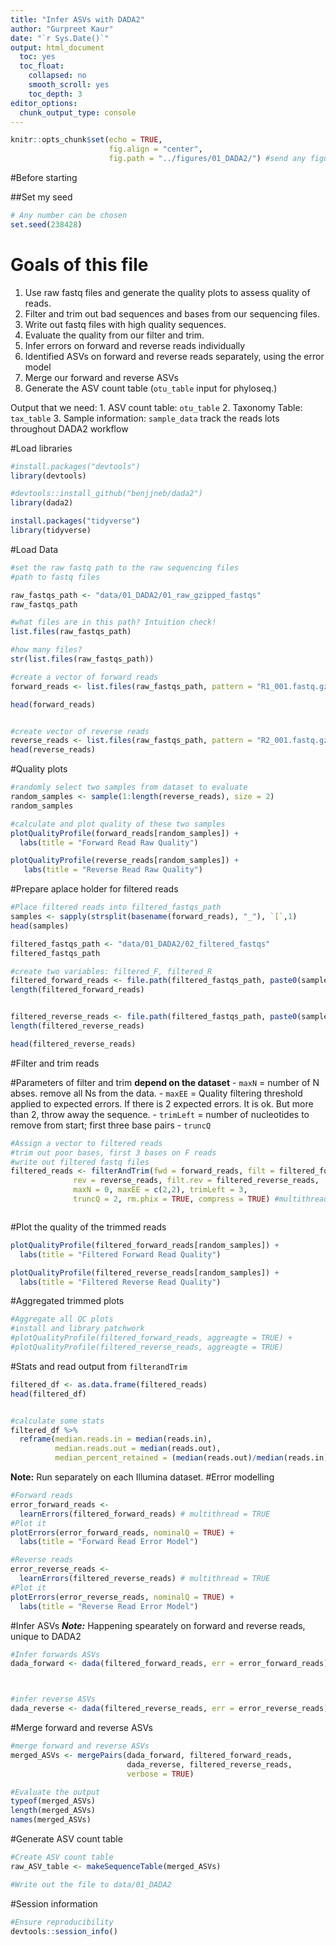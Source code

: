 ```yaml
---
title: "Infer ASVs with DADA2"
author: "Gurpreet Kaur"
date: "`r Sys.Date()`"
output: html_document
  toc: yes
  toc_float:
    collapsed: no
    smooth_scroll: yes
    toc_depth: 3
editor_options: 
  chunk_output_type: console
---
```


```r
knitr::opts_chunk$set(echo = TRUE, 
                      fig.align = "center",
                      fig.path = "../figures/01_DADA2/") #send any figure output to this folder
```

#Before starting

##Set my seed
```r
# Any number can be chosen
set.seed(238428)
```



# Goals of this file

1. Use raw fastq files and generate the quality plots to assess quality of reads.
2. Filter and trim out bad sequences and bases from our sequencing files.
3. Write out fastq files with high quality sequences.
4. Evaluate the quality from our filter and trim.
5. Infer errors on forward and reverse reads individually
6. Identified ASVs on forward and reverse reads separately, using the error model
7. Merge our forward and reverse ASVs
8. Generate the ASV count table (`otu_table` input for phyloseq.)



Output that we need:
1. ASV count table: `otu_table`
2. Taxonomy Table: `tax_table`
3. Sample information: `sample_data` track the reads lots throughout DADA2 workflow

#Load libraries
```r
#install.packages("devtools")
library(devtools)

#devtools::install_github("benjjneb/dada2")
library(dada2)

install.packages("tidyverse")
library(tidyverse)

```




#Load Data
```r
#set the raw fastq path to the raw sequencing files
#path to fastq files

raw_fastqs_path <- "data/01_DADA2/01_raw_gzipped_fastqs"
raw_fastqs_path

#what files are in this path? Intuition check!
list.files(raw_fastqs_path)

#how many files?
str(list.files(raw_fastqs_path))

#create a vector of forward reads
forward_reads <- list.files(raw_fastqs_path, pattern = "R1_001.fastq.gz", full.names = TRUE)

head(forward_reads)


#create vector of reverse reads
reverse_reads <- list.files(raw_fastqs_path, pattern = "R2_001.fastq.gz", full.names = TRUE)
head(reverse_reads)

```

#Quality plots
```r
#randomly select two samples from dataset to evaluate
random_samples <- sample(1:length(reverse_reads), size = 2)
random_samples

#calculate and plot quality of these two samples
plotQualityProfile(forward_reads[random_samples]) + 
  labs(title = "Forward Read Raw Quality")

plotQualityProfile(reverse_reads[random_samples]) +
   labs(title = "Reverse Read Raw Quality")
```

#Prepare aplace holder for filtered reads
```r
#Place filtered reads into filtered_fastqs_path
samples <- sapply(strsplit(basename(forward_reads), "_"), `[`,1)
head(samples)

filtered_fastqs_path <- "data/01_DADA2/02_filtered_fastqs"
filtered_fastqs_path

#create two variables: filtered_F, filtered_R
filtered_forward_reads <- file.path(filtered_fastqs_path, paste0(samples, "_R1_filtered.fastq.gz"))
length(filtered_forward_reads)


filtered_reverse_reads <- file.path(filtered_fastqs_path, paste0(samples, "_R2_filtered.fastq.gz"))
length(filtered_reverse_reads)

head(filtered_reverse_reads)


```



#Filter and trim reads

#Parameters of filter and trim **depend on the dataset**
- `maxN` = number of N abses. remove all Ns from the data.
- `maxEE` = Quality filtering threshold applied to expected errors. If there is 2 expected errors. It is ok. But more than 2, throw away the sequence.
- `trimLeft` = number of nucleotides to remove from start; first three base pairs
- `truncQ`

```r
#Assign a vector to filtered reads
#trim out poor bases, first 3 bases on F reads
#write out filtered fastq files
filtered_reads <- filterAndTrim(fwd = forward_reads, filt = filtered_forward_reads,
              rev = reverse_reads, filt.rev = filtered_reverse_reads, 
              maxN = 0, maxEE = c(2,2), trimLeft = 3,
              truncQ = 2, rm.phix = TRUE, compress = TRUE) #multithread = TRUE



```


#Plot the quality of the trimmed reads

```r

plotQualityProfile(filtered_forward_reads[random_samples]) +
  labs(title = "Filtered Forward Read Quality")

plotQualityProfile(filtered_reverse_reads[random_samples]) +
  labs(title = "Filtered Reverse Read Quality")
```


#Aggregated trimmed plots
```r
#Aggregate all QC plots
#install and library patchwork
#plotQualityProfile(filtered_forward_reads, aggreagte = TRUE) +
#plotQualityProfile(filtered_reverse_reads, aggreagte = TRUE)

```


#Stats and read output from `filterandTrim`
```r
filtered_df <- as.data.frame(filtered_reads)
head(filtered_df)


#calculate some stats
filtered_df %>%
  reframe(median.reads.in = median(reads.in),
          median.reads.out = median(reads.out),
          median_percent_retained = (median(reads.out)/median(reads.in)))
```

**Note:** Run separately on each Illumina dataset.
#Error modelling
```r
#Forward reads
error_forward_reads <- 
  learnErrors(filtered_forward_reads) # multithread = TRUE
#Plot it
plotErrors(error_forward_reads, nominalQ = TRUE) +
  labs(title = "Forward Read Error Model")

#Reverse reads
error_reverse_reads <- 
  learnErrors(filtered_reverse_reads) # multithread = TRUE
#Plot it
plotErrors(error_reverse_reads, nominalQ = TRUE) +
  labs(title = "Reverse Read Error Model")

```



#Infer ASVs
***Note:*** Happening spearately on forward and reverse reads, unique to DADA2
```r
#Infer forwards ASVs
dada_forward <- dada(filtered_forward_reads, err = error_forward_reads) #multithread = TRUE



#infer reverse ASVs
dada_reverse <- dada(filtered_reverse_reads, err = error_reverse_reads) #multithread = TRUE
```

#Merge forward and reverse ASVs
```r
#merge forward and reverse ASVs
merged_ASVs <- mergePairs(dada_forward, filtered_forward_reads,
                          dada_reverse, filtered_reverse_reads,
                          verbose = TRUE)

#Evaluate the output
typeof(merged_ASVs)
length(merged_ASVs)
names(merged_ASVs)
```


#Generate ASV count table
```r
#Create ASV count table
raw_ASV_table <- makeSequenceTable(merged_ASVs)

#Write out the file to data/01_DADA2
```


#Session information
```r
#Ensure reproducibility
devtools::session_info()
```

